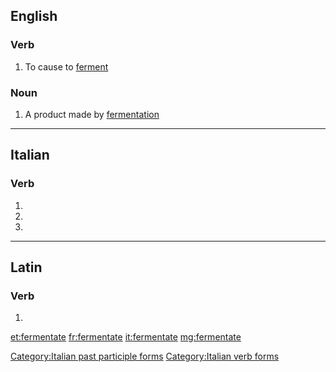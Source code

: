 ==English==

===Verb===
{{en-verb|fermentat}}

# {{context|obsolete|lang=en}} To cause to [[ferment]]

===Noun===
{{en-noun}}

# A product made by [[fermentation]]

----
==Italian==

===Verb===
{{head|it|verb form}}

# {{conjugation of|fermentare||2|p|pres|ind|lang=it}}
# {{conjugation of|fermentare||2|p|imp|lang=it}}
# {{feminine plural of|fermentato|lang=it}}

[[Category:Italian past participle forms]]
[[Category:Italian verb forms]]

----

==Latin==

===Verb===
{{la-verb-form|fermentāte}}

# {{conjugation of|fermentō||1|p|pres|act|imp|lang=la}}

[[et:fermentate]]
[[fr:fermentate]]
[[it:fermentate]]
[[mg:fermentate]]